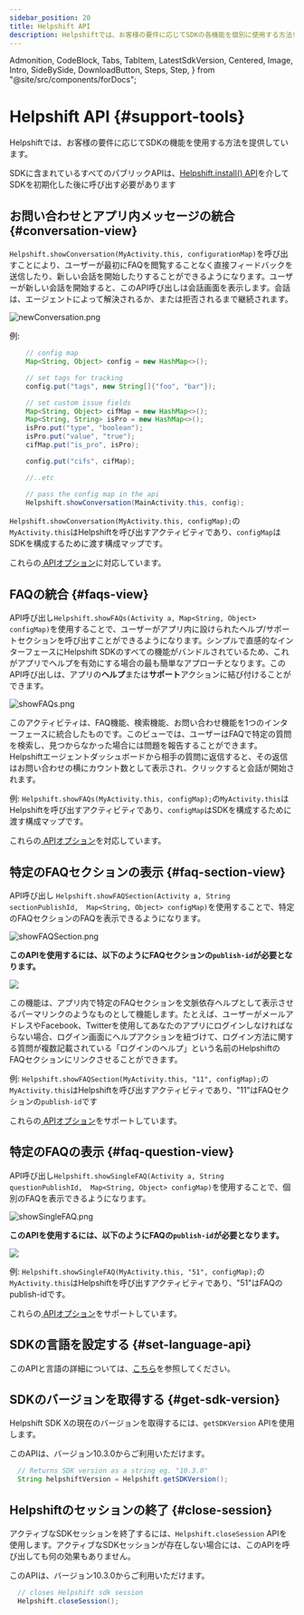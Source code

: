 ```yaml
---
sidebar_position: 20
title: Helpshift API
description: Helpshiftでは、お客様の要件に応じてSDKの各機能を個別に使用する方法を提供しています。
---
```


  Admonition,
  CodeBlock,
  Tabs,
  TabItem,
  LatestSdkVersion,
  Centered,
  Image,
  Intro,
  SideBySide,
  DownloadButton,
  Steps,
  Step,
} from "@site/src/components/forDocs";


# Helpshift API {#support-tools}

<Intro>

Helpshiftでは、お客様の要件に応じてSDKの機能を使用する方法を提供しています。

</Intro>

<Admonition type="info" title="注意">

SDKに含まれているすべてのパブリックAPIは、[Helpshift.install() API](/sdkx_android/getting-started#start-using)を介してSDKを初期化した後に呼び出す必要があります

</Admonition>

## お問い合わせとアプリ内メッセージの統合 {#conversation-view}

`Helpshift.showConversation(MyActivity.this, configurationMap)`を呼び出すことにより、ユーザーが最初にFAQを閲覧することなく直接フィードバックを送信したり、新しい会話を開始したりすることができるようになります。ユーザーが新しい会話を開始すると、このAPI呼び出しは会話画面を表示します。会話は、エージェントによって解決されるか、または拒否されるまで継続されます。

<Centered width="major">

![newConversation.png](/static/books/sdkx_android/show_conversation.png "newConversation.png")

</Centered>

例:

```java
	// config map
	Map<String, Object> config = new HashMap<>();

    // set tags for tracking
    config.put("tags", new String[]{"foo", "bar"});

    // set custom issue fields
    Map<String, Object> cifMap = new HashMap<>();
    Map<String, String> isPro = new HashMap<>();
    isPro.put("type", "boolean");
    isPro.put("value", "true");
    cifMap.put("is_pro", isPro);

    config.put("cifs", cifMap);

    //..etc

    // pass the config map in the api
    Helpshift.showConversation(MainActivity.this, config);
```

<CustomIssueFieldsKeyDeprecationNotice />

`Helpshift.showConversation(MyActivity.this, configMap);`の`MyActivity.this`はHelpshiftを呼び出すアクティビティであり、`configMap`はSDKを構成するために渡す構成マップです。

これらの[ APIオプション](/sdkx_android/sdk-configuration/)に対応しています。

## FAQの統合 {#faqs-view}

API呼び出し`Helpshift.showFAQs(Activity a, Map<String, Object> configMap)`を使用することで、ユーザーがアプリ内に設けられたヘルプ/サポートセクションを呼び出すことができるようになります。シンプルで直感的なインターフェースにHelpshift SDKのすべての機能がバンドルされているため、これがアプリでヘルプを有効にする場合の最も簡単なアプローチとなります。このAPI呼び出しは、アプリの**ヘルプ**または**サポート**アクションに結び付けることができます。

<Centered >

![showFAQs.png](/static/books/sdkx_android/show_faqs.png "showFAQs.png")

</Centered>

このアクティビティは、FAQ機能、検索機能、お問い合わせ機能を1つのインターフェースに統合したものです。このビューでは、ユーザーはFAQで特定の質問を検索し、見つからなかった場合には問題を報告することができます。Helpshiftエージェントダッシュボードから相手の質問に返信すると、その返信はお問い合わせの横にカウント数として表示され、クリックすると会話が開始されます。

例:
`Helpshift.showFAQs(MyActivity.this, configMap);`の`MyActivity.this`はHelpshiftを呼び出すアクティビティであり、`configMap`はSDKを構成するために渡す構成マップです。

これらの[ APIオプション](/sdkx_android/sdk-configuration/)を対応しています。

## 特定のFAQセクションの表示 {#faq-section-view}

API呼び出し
`Helpshift.showFAQSection(Activity a, String sectionPublishId,  Map<String, Object> configMap)`を使用することで、特定のFAQセクションのFAQを表示できるようになります。

<Centered >

![showFAQSection.png](/static/books/sdkx_android/show_section.png "showFAQSection.png")

</Centered>

**このAPIを使用するには、以下のようにFAQセクションの`publish-id`が必要となります。**

<Image src="/static/books/misc/section-publish-id.png" width="full" />

この機能は、アプリ内で特定のFAQセクションを文脈依存ヘルプとして表示させるパーマリンクのようなものとして機能します。たとえば、ユーザーがメールアドレスやFacebook、Twitterを使用してあなたのアプリにログインしなければならない場合、ログイン画面にヘルプアクションを紐づけて、ログイン方法に関する質問が複数記載されている「ログインのヘルプ」という名前のHelpshiftのFAQセクションにリンクさせることができます。

例:
`Helpshift.showFAQSection(MyActivity.this, "11", configMap);`の`MyActivity.this`はHelpshiftを呼び出すアクティビティであり、"11"はFAQセクションの`publish-id`です

これらの[ APIオプション](/sdkx_android/sdk-configuration/)をサポートしています。

## 特定のFAQの表示 {#faq-question-view}

API呼び出し`Helpshift.showSingleFAQ(Activity a, String questionPublishId,  Map<String, Object> configMap)`を使用することで、個別のFAQを表示できるようになります。

<Centered >

![showSingleFAQ.png](/static/books/sdkx_android/show_single_faq.png "showSingleFAQ.png")

</Centered>

**このAPIを使用するには、以下のようにFAQの`publish-id`が必要となります。**

<Image src="/static/books/misc/faq-publish-id.png" width="full" />

例: `Helpshift.showSingleFAQ(MyActivity.this, "51", configMap);`の`MyActivity.this`はHelpshiftを呼び出すアクティビティであり、"51"はFAQのpublish-idです。

これらの[ APIオプション](/sdkx_android/sdk-configuration/)をサポートしています。

## SDKの言語を設定する {#set-language-api}


このAPIと言語の詳細については、[こちら](/sdkx_android/i18n/)を参照してください。

## SDKのバージョンを取得する {#get-sdk-version}

Helpshift SDK Xの現在のバージョンを取得するには、`getSDKVersion` APIを使用します。

<Admonition type="info" title="注意">

このAPIは、バージョン10.3.0からご利用いただけます。

</Admonition>

```java
  // Returns SDK version as a string eg. "10.3.0"
  String helpshiftVersion = Helpshift.getSDKVersion();
```

## Helpshiftのセッションの終了 {#close-session}

アクティブなSDKセッションを終了するには、`Helpshift.closeSession` APIを使用します。アクティブなSDKセッションが存在しない場合には、このAPIを呼び出しても何の効果もありません。

<Admonition type="info" title="注意">

このAPIは、バージョン10.3.0からご利用いただけます。

</Admonition>

```java
  // closes Helpshift sdk session
  Helpshift.closeSession();
```
